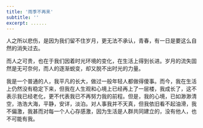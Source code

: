 ```yaml
---
title: '雨季不再来'
subtitle: ''
excerpt: ......
---
```


人之所以悲伤，是因为我们留不住岁月，更无法不承认，青春，有一日是要这么自然的消失过去。

而人之可贵，也在于我们因着时光环境的变化，在生活上得到长进。岁月的流失固然是无可奈何，而人的逐渐蜕变，却又脱不出时光的力量。

我是一个普通的人，我平凡的长大，做过一般年轻人都做得傻事。而今，我在生活上仍然没有稳定下来，但我在人生观和心境上已经再上了一层楼，我成长了，这不表示我已经老化，更不代表我已不再努力我的前程。但是，我的心境，已如渺渺清空，浩浩大海，平静，安详，淡泊。对人事我并不天真，但我依旧看不起油滑，我不偏激，我甚而对每一个人心存感激，因为生活是人群共同建立的，没有他人，也不可能有我。

